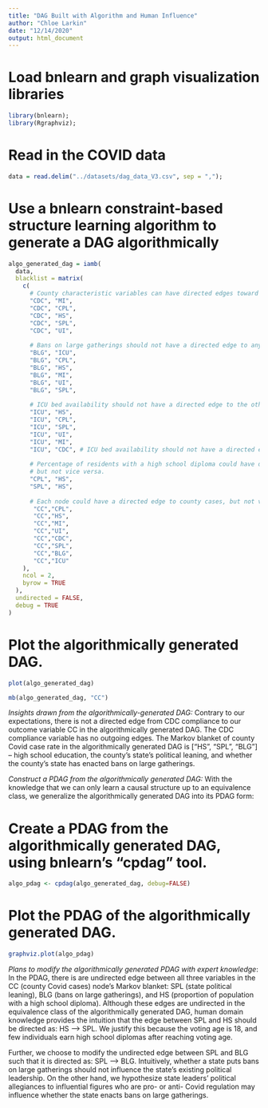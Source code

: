 ```yaml
---
title: "DAG Built with Algorithm and Human Influence"
author: "Chloe Larkin"
date: "12/14/2020"
output: html_document
---
```


# Load bnlearn and graph visualization libraries
```r
library(bnlearn);
library(Rgraphviz);
```

# Read in the COVID data
```r
data = read.delim("../datasets/dag_data_V3.csv", sep = ",");
```

# Use a bnlearn constraint-based structure learning algorithm to generate a DAG algorithmically
```r
algo_generated_dag = iamb(
  data,
  blacklist = matrix(
    c(
      # County characteristic variables can have directed edges toward CDC compliance, but not vice versa.
      "CDC", "MI", 
      "CDC", "CPL", 
      "CDC", "HS", 
      "CDC", "SPL", 
      "CDC", "UI", 
      
      # Bans on large gatherings should not have a directed edge to any county characteristic.
      "BLG", "ICU",
      "BLG", "CPL",
      "BLG", "HS",
      "BLG", "MI",
      "BLG", "UI",
      "BLG", "SPL",
      
      # ICU bed availability should not have a directed edge to the other county characteristic variables.
      "ICU", "HS",
      "ICU", "CPL",
      "ICU", "SPL",
      "ICU", "UI",
      "ICU", "MI",
      "ICU", "CDC", # ICU bed availability should not have a directed edge to CDC compliance
      
      # Percentage of residents with a high school diploma could have directed edges to political leanings, 
      # but not vice versa.
      "CPL", "HS",
      "SPL", "HS",
      
      # Each node could have a directed edge to county cases, but not vice versa.
       "CC","CPL",
       "CC","HS", 
       "CC","MI",
       "CC","UI", 
       "CC","CDC", 
       "CC","SPL", 
       "CC","BLG",
       "CC","ICU"
    ),
    ncol = 2,
    byrow = TRUE
  ),
  undirected = FALSE,
  debug = TRUE
)
```

# Plot the algorithmically generated DAG.
```r
plot(algo_generated_dag)
```
```r
mb(algo_generated_dag, "CC")
```

*Insights drawn from the algorithmically-generated DAG:*
Contrary to our expectations, there is not a directed edge from CDC compliance to our outcome variable CC in the algorithmically generated DAG. 
The CDC compliance variable has no outgoing edges. 
The Markov blanket of county Covid case rate in the algorithmically generated DAG is ["HS", "SPL", "BLG"] -- high school education, 
the county's state's political leaning, and whether the county's state has enacted bans on large gatherings. 

*Construct a PDAG from the algorithmically generated DAG:*
With the knowledge that we can only learn a causal structure up to an equivalence class, we generalize the algorithmically generated DAG into its
PDAG form:

# Create a PDAG from the algorithmically generated DAG, using bnlearn's "cpdag" tool.
```r
algo_pdag <- cpdag(algo_generated_dag, debug=FALSE)
```

# Plot the PDAG of the algorithmically generated DAG.
```r
graphviz.plot(algo_pdag)
```


*Plans to modify the algorithmically generated PDAG with expert knowledge*:
In the PDAG, there is are undirected edge between all three variables in the CC (county Covid cases) node's Markov blanket: SPL (state political leaning),
BLG (bans on large gatherings), and HS (proportion of population with a high school diploma). Although these edges are undirected in the equivalence class
of the algorithmically generated DAG, human domain knowledge provides the intuition that the edge between SPL and HS should be directed as: HS --> SPL.
We justify this because the voting age is 18, and few individuals earn high school diplomas after reaching voting age.

Further, we choose to modify the undirected edge between SPL and BLG such that it is directed as: SPL --> BLG. 
Intuitively, whether a state puts bans on large gatherings should not influence the state's existing political leadership.
On the other hand, we hypothesize state leaders' political allegiances to influential figures who are pro- or anti- Covid regulation may influence
whether the state enacts bans on large gatherings.
